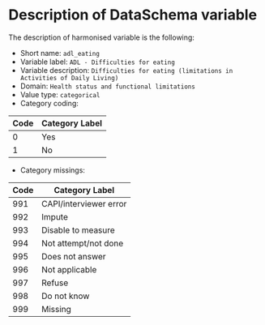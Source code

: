 # Description of DataSchema variable

The description of harmonised variable is the following:

* Short name: `adl_eating`
* Variable label: `ADL - Difficulties for eating`
* Variable description: `Difficulties for eating (limitations in Activities of Daily Living)`
* Domain: `Health status and functional limitations`
* Value type: `categorical`
* Category coding:

**Code** | **Category Label**
-------- | ------------------
0        | Yes
1        | No

* Category missings: 

**Code** | **Category Label**
----| ------------------
991 | CAPI/interviewer error
992 | Impute
993 | Disable to measure
994 | Not attempt/not done
995 | Does not answer
996 | Not applicable
997 | Refuse
998 | Do not know
999 | Missing


